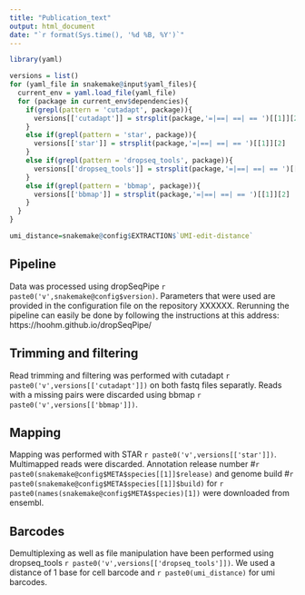 ```yaml
---
title: "Publication_text"
output: html_document
date: "`r format(Sys.time(), '%d %B, %Y')`"
---
```


```r
library(yaml)
```

```r
versions = list()
for (yaml_file in snakemake@input$yaml_files){
  current_env = yaml.load_file(yaml_file)
  for (package in current_env$dependencies){
    if(grepl(pattern = 'cutadapt', package)){
      versions[['cutadapt']] = strsplit(package,'=|==| ==| == ')[[1]][2]
    }
    else if(grepl(pattern = 'star', package)){
      versions[['star']] = strsplit(package,'=|==| ==| == ')[[1]][2]
    }
    else if(grepl(pattern = 'dropseq_tools', package)){
      versions[['dropseq_tools']] = strsplit(package,'=|==| ==| == ')[[1]][2]
    }
    else if(grepl(pattern = 'bbmap', package)){
      versions[['bbmap']] = strsplit(package,'=|==| ==| == ')[[1]][2]
    }
  }
}

umi_distance=snakemake@config$EXTRACTION$`UMI-edit-distance`
```

Pipeline
--------------------------
Data was processed using dropSeqPipe `r paste0('v',snakemake@config$version)`. Parameters that were used are provided in the configuration file on the repository XXXXXX. Rerunning the pipeline can easily be done by following the instructions at this address: https://hoohm.github.io/dropSeqPipe/

Trimming and filtering
--------------------------
Read trimming and filtering was performed with cutadapt `r paste0('v',versions[['cutadapt']])` on both fastq files separatly. Reads with a missing pairs were discarded using bbmap `r paste0('v',versions[['bbmap']])`.


Mapping
--------------------------
Mapping was performed with STAR `r paste0('v',versions[['star']])`. Multimapped reads were discarded. Annotation release number #`r paste0(snakemake@config$META$species[[1]]$release)` and genome build #`r paste0(snakemake@config$META$species[[1]]$build)`  for `r paste0(names(snakemake@config$META$species)[1])` were downloaded from ensembl.


Barcodes
--------------------------
Demultiplexing as well as file manipulation have been performed using dropseq_tools `r paste0('v',versions[['dropseq_tools']])`. We used a distance of 1 base for cell barcode and `r paste0(umi_distance)` for umi barcodes.
